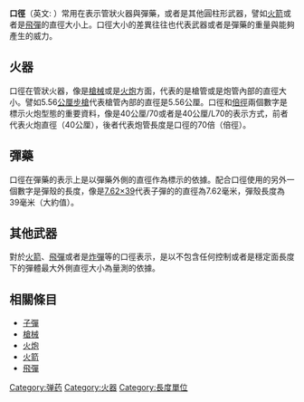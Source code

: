 {{other uses}}
{{unreferenced|time=2017-05-21T08:45:47+00:00}}
{{noteTA
|1=zh-hans:毫米;zh-hk:毫米;zh-tw:公厘;
}}
'''口徑'''（英文: {{lang|en|caliber}}）常用在表示管狀火器與彈藥，或者是其他圓柱形武器，譬如[[火箭|火箭]]或者是[[飛彈|飛彈]]的直徑大小上。口徑大小的差異往往也代表武器或者是彈藥的重量與能夠產生的威力。

== 火器 ==
口徑在管狀火器，像是[[槍械|槍械]]或是[[火炮|火炮]]方面，代表的是槍管或是炮管內部的直徑大小。譬如5.56[[公厘|公厘]][[步槍|步槍]]代表槍管內部的直徑是5.56公厘。口徑和[[倍徑|倍徑]]兩個數字是標示火炮型態的重要資料，像是40公厘/70或者是40公厘/L70的表示方式，前者代表火炮直徑（40公厘），後者代表炮管長度是口徑的70倍（倍徑）。

== 彈藥 ==
口徑在彈藥的表示上是以彈藥外側的直徑作為標示的依據。配合口徑使用的另外一個數字是彈殼的長度，像是[[7.62×39|7.62×39]]代表子彈的的直徑為7.62毫米，彈殼長度為39毫米（大約值）。

== 其他武器 ==
對於[[火箭|火箭]]、[[飛彈|飛彈]]或者是[[炸彈|炸彈]]等的口徑表示，是以不包含任何控制或者是穩定面長度下的彈體最大外側直徑大小為量測的依據。

== 相關條目 ==
* [[子彈|子彈]]
* [[槍械|槍械]]
* [[火炮|火炮]]
* [[火箭|火箭]]
* [[飛彈|飛彈]]

[[Category:弹药|Category:弹药]]
[[Category:火器|Category:火器]]
[[Category:長度單位|Category:長度單位]]